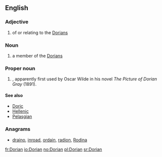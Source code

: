 ==English==

===Adjective===
{{en-adj}}

# of or relating to the [[Dorians]]

===Noun===
{{en-noun}}

# a member of the [[Dorians]]

===Proper noun===
{{en-proper noun}}

# {{given name|male|from=Ancient Greek}}, apparently first used by Oscar Wilde in his novel ''The Picture of Dorian Gray'' (1891).

====See also====
* [[Doric]]
* [[Hellenic]]
* [[Pelasgian]]

===Anagrams===
* [[draino#English|draino]], [[inroad#English|inroad]], [[ordain#English|ordain]], [[radion#English|radion]], [[Rodina#English|Rodina]]

[[fr:Dorian]]
[[io:Dorian]]
[[no:Dorian]]
[[pl:Dorian]]
[[sr:Dorian]]